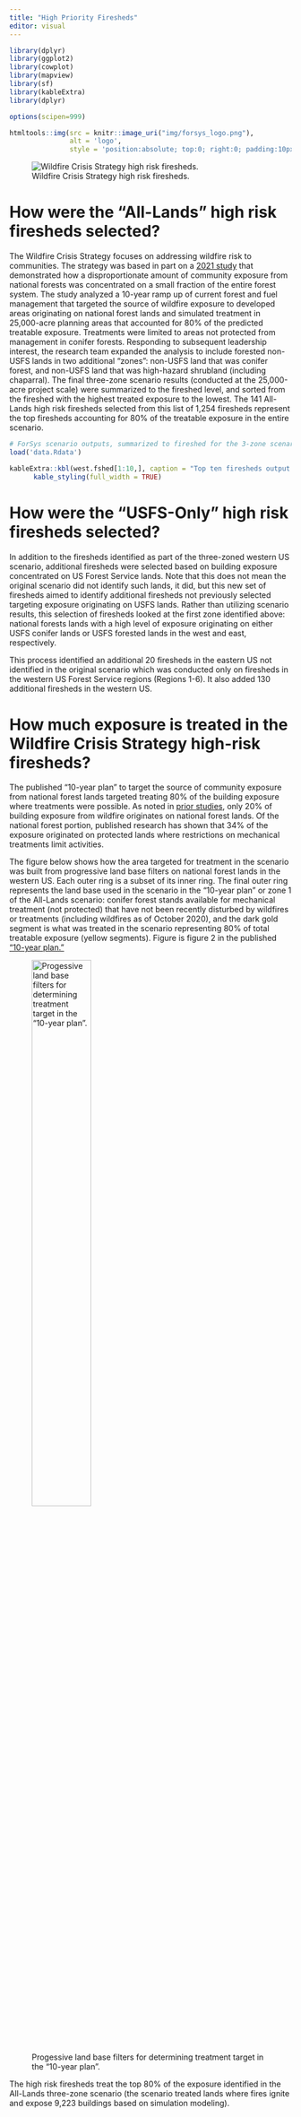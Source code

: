 ```yaml
---
title: "High Priority Firesheds"
editor: visual
---
```


```r
library(dplyr)
library(ggplot2)
library(cowplot)
library(mapview)
library(sf)
library(kableExtra)
library(dplyr)

options(scipen=999)

htmltools::img(src = knitr::image_uri("img/forsys_logo.png"), 
               alt = 'logo', 
               style = 'position:absolute; top:0; right:0; padding:10px; width: 143px; height: 128px') # Added width and height as CSS
```

![Wildfire Crisis Strategy high risk firesheds.](img/Crisis_map.png)

# How were the "All-Lands" high risk firesheds selected?

The Wildfire Crisis Strategy focuses on addressing wildfire risk to communities. The strategy was based in part on a [2021 study](https://www.fs.usda.gov/research/treesearch/63129) that demonstrated how a disproportionate amount of community exposure from national forests was concentrated on a small fraction of the entire forest system. The study analyzed a 10-year ramp up of current forest and fuel management that targeted the source of wildfire exposure to developed areas originating on national forest lands and simulated treatment in 25,000-acre planning areas that accounted for 80% of the predicted treatable exposure. Treatments were limited to areas not protected from management in conifer forests.  Responding to subsequent leadership interest, the research team expanded the analysis to include forested non-USFS lands in two additional "zones": non-USFS land that was conifer forest, and non-USFS land that was high-hazard shrubland (including chaparral).  The final three-zone scenario results (conducted at the 25,000-acre project scale) were summarized to the fireshed level, and sorted from the fireshed with the highest treated exposure to the lowest.  The 141 All-Lands high risk firesheds selected from this list of 1,254 firesheds represent the top firesheds accounting for 80% of the treatable exposure in the entire scenario.

```r

# ForSys scenario outputs, summarized to fireshed for the 3-zone scenario
load('data.Rdata')

kableExtra::kbl(west.fshed[1:10,], caption = "Top ten firesheds output from the zoned ForSys scenario", digits=2) %>%
      kable_styling(full_width = TRUE)
```

# How were the "USFS-Only" high risk firesheds selected?

In addition to the firesheds identified as part of the three-zoned western US scenario, additional firesheds were selected based on building exposure concentrated on US Forest Service lands. Note that this does not mean the original scenario did not identify such lands, it did, but this new set of firesheds aimed to identify additional firesheds not previously selected targeting exposure originating on USFS lands. Rather than utilizing scenario results, this selection of firesheds looked at the first zone identified above: national forests lands with a high level of exposure originating on either USFS conifer lands or USFS forested lands in the west and east, respectively.

This process identified an additional 20 firesheds in the eastern US not identified in the original scenario which was conducted only on firesheds in the western US Forest Service regions (Regions 1-6). It also added 130 additional firesheds in the western US.

# How much exposure is treated in the Wildfire Crisis Strategy high-risk firesheds?

The published "10-year plan" to target the source of community exposure from national forest lands targeted treating 80% of the building exposure where treatments were possible.  As noted in [prior studies](https://www.fs.usda.gov/research/treesearch/58114), only 20% of building exposure from wildfire originates on national forest lands. Of the national forest portion, published research has shown that 34% of the exposure originated on protected lands where restrictions on mechanical treatments limit activities.

The figure below shows how the area targeted for treatment in the scenario was built from progressive land base filters on national forest lands in the western US. Each outer ring is a subset of its inner ring. The final outer ring represents the land base used in the scenario in the "10-year plan" or zone 1 of the All-Lands scenario: conifer forest stands available for mechanical treatment (not protected) that have not been recently disturbed by wildfires or treatments (including wildfires as of October 2020), and the dark gold segment is what was treated in the scenario representing 80% of total treatable exposure (yellow segments). Figure is figure 2 in the published ["10-year plan."](https://www.fs.usda.gov/research/treesearch/63129)

![Progessive land base filters for determining treatment target in the "10-year plan".](img/FR_10yr_Landbase_Sunburst_labeled.png){width=50%}

The high risk firesheds treat the top 80% of the exposure identified in the All-Lands three-zone scenario (the scenario treated lands where fires ignite and expose 9,223 buildings based on simulation modeling).
